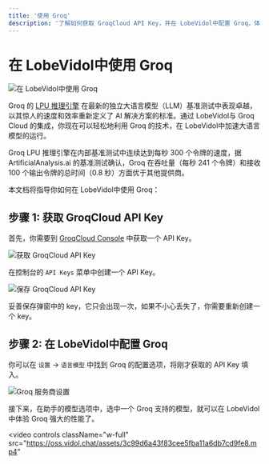 ```yaml
---
title: '使用 Groq'
description: '了解如何获取 GroqCloud API Key，并在 LobeVidol中配置 Groq，体验 Groq 强大的性能。'
---
```


# 在 LobeVidol中使用 Groq

<img
  src="https://oss.vidol.chat/docs/2024/12/6af40a89ea246f366da332f5f76fec2d.png"
  alt="在 LobeVidol中使用 Groq"
  className="w-full"
/>

Groq 的 [LPU 推理引擎](https://wow.groq.com/news_press/groq-lpu-inference-engine-leads-in-first-independent-llm-benchmark/) 在最新的独立大语言模型（LLM）基准测试中表现卓越，以其惊人的速度和效率重新定义了 AI 解决方案的标准。通过 LobeVidol与 Groq Cloud 的集成，你现在可以轻松地利用 Groq 的技术，在 LobeVidol中加速大语言模型的运行。

<Info>
  Groq LPU 推理引擎在内部基准测试中连续达到每秒 300 个令牌的速度，据 ArtificialAnalysis.ai
  的基准测试确认，Groq 在吞吐量（每秒 241 个令牌）和接收 100 个输出令牌的总时间（0.8
  秒）方面优于其他提供商。
</Info>

本文档将指导你如何在 LobeVidol中使用 Groq：

## 步骤 1: 获取 GroqCloud API Key

首先，你需要到 [GroqCloud Console](https://console.groq.com/) 中获取一个 API Key。

<img
  src="https://oss.vidol.chat/assets/c8b38f398295e004a813b8e364854684.webp"
  alt="获取 GroqCloud API Key"
  className="w-full"
/>

在控制台的 `API Keys` 菜单中创建一个 API Key。

<img
  src="https://oss.vidol.chat/assets/bb6382ba61219fd34cccbcf88c7098ba.webp"
  alt="保存 GroqCloud API Key"
  className="w-full"
/>

<Warning>
  妥善保存弹窗中的 key，它只会出现一次，如果不小心丢失了，你需要重新创建一个 key。
</Warning>

## 步骤 2: 在 LobeVidol中配置 Groq

你可以在 `设置` -> `语言模型` 中找到 Groq 的配置选项，将刚才获取的 API Key 填入。

<img
  src="https://oss.vidol.chat/assets/855a339f0d2163b8928169fac5eca86c.webp"
  alt="Groq 服务商设置"
  className="w-full"
/>

接下来，在助手的模型选项中，选中一个 Groq 支持的模型，就可以在 LobeVidol中体验 Groq 强大的性能了。

<video
  controls
  className="w-full"
  src="https://oss.vidol.chat/assets/3c99d6a43f83cee5fba11a6db7cd9fe8.mp4"
></video>
